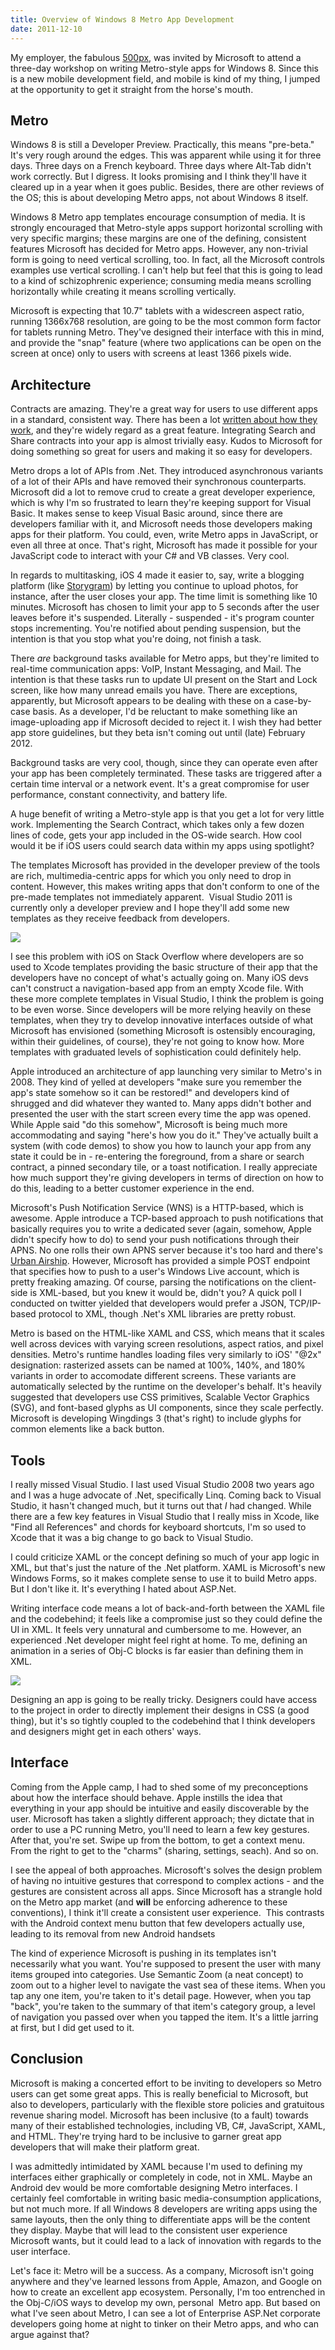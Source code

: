 ```yaml
---
title: Overview of Windows 8 Metro App Development
date: 2011-12-10
---
```


My employer, the fabulous [500px](http://500px.com/), was invited by Microsoft to attend a three-day workshop on writing Metro-style apps for Windows 8. Since this is a new mobile development field, and mobile is kind of my thing, I jumped at the opportunity to get it straight from the horse's mouth.

## Metro

Windows 8 is still a Developer Preview. Practically, this means "pre-beta." It's very rough around the edges. This was apparent while using it for three days. Three days on a French keyboard. Three days where Alt-Tab didn't work correctly. But I digress. It looks promising and I think they'll have it cleared up in a year when it goes public. Besides, there are other reviews of the OS; this is about developing Metro apps, not about Windows 8 itself.

Windows 8 Metro app templates encourage consumption of media. It is strongly encouraged that&nbsp;Metro-style apps support horizontal scrolling with very specific margins; these margins are one of the defining, consistent features Microsoft has decided for Metro apps. However, any non-trivial form is going to need vertical scrolling, too. In fact, all the Microsoft controls examples use vertical scrolling. I can't help but feel that this is going to lead to a kind of schizophrenic experience; consuming media means scrolling horizontally while creating it means scrolling vertically.

Microsoft is expecting that 10.7" tablets with a widescreen aspect ratio, running 1366x768 resolution, are going to be the most common form factor for tablets running Metro. They've designed their interface with this in mind, and provide the "snap" feature (where two applications can be open on the screen at once) only to users with screens at least 1366 pixels wide.

## Architecture

Contracts are amazing. They're a great way for users to use different apps in a standard, consistent way. There has been a lot [written about how they work](http://www.pcworld.com/article/239893/windows_8_going_indepth_with_microsofts_massive_update_to_windows.html), and they're widely regard as a great feature. Integrating Search and Share contracts into your app is almost trivially easy. Kudos to Microsoft for doing something so great for users and making it so easy for developers.

Metro drops a lot of APIs from .Net. They introduced asynchronous variants of a lot of their APIs and have removed their synchronous counterparts. Microsoft did a lot to remove crud to create a great developer experience, which is why I'm so frustrated to learn they're keeping support for Visual Basic. It makes sense to keep Visual Basic around, since there are developers familiar with it, and Microsoft needs those developers making apps for their platform. You could, even, write Metro apps in JavaScript, or even all three at once. That's right, Microsoft has made it possible for your JavaScript code to interact with your C# and VB classes. Very cool.

In regards to multitasking, iOS 4 made it easier to, say, write a blogging platform (like [Storygram](http://itunes.apple.com/us/app/storygram/id482507340?mt=8&ls=1)) by letting you continue to upload photos, for instance, after the user closes your app. The time limit is something like 10 minutes. Microsoft has chosen to limit your app to 5 seconds after the user leaves before it's suspended. Literally - suspended - it's program counter stops incrementing. You're notified about pending suspension, but the intention is that you stop what you're doing, not finish a task.

There _are_ background tasks available for Metro apps, but they're limited to real-time communication apps: VoIP, Instant Messaging, and Mail. The intention is that these tasks run to update UI present on the Start and Lock screen, like how many unread emails you have. There are exceptions, apparently, but Microsoft appears to be dealing with these on a case-by-case basis. As a developer, I'd be reluctant to make something like an image-uploading app if Microsoft decided to reject it. I wish they had better app store guidelines, but they beta isn't coming out until (late) February 2012.

Background tasks are very cool, though, since they can operate even after your app has been completely terminated. These tasks are triggered after a certain time interval or a network event. It's a great compromise for user performance, constant connectivity, and battery life.

A huge benefit of writing a Metro-style app is that you get a lot for very little work. Implementing the Search Contract, which takes only a few dozen lines of code, gets your app included in the OS-wide search. How cool would it be if iOS users could search data within my apps using spotlight?

The templates Microsoft has provided in the developer preview of the tools are rich, multimedia-centric apps for which you only need to drop in content. However, this makes writing apps that don't conform to one of the pre-made templates not immediately apparent. &nbsp;Visual Studio 2011 is currently only a developer preview and I hope they'll add some new templates as they receive feedback from developers.

![](./50EABE3930B84B309A4AEEF35C302C7D.png)

I see this problem with iOS on Stack Overflow where developers are so used to Xcode templates providing the basic structure of their app that the developers have no concept of what's actually going on. Many iOS devs can't construct a navigation-based app from an empty Xcode file. With these more complete templates in Visual Studio, I think the problem is going to be even worse. Since developers will be more relying&nbsp;heavily on these templates, when they try to develop innovative interfaces outside of what Microsoft has envisioned (something Microsoft is ostensibly encouraging, within their guidelines, of course), they're not going to know how. More templates with graduated levels of sophistication could definitely help.

Apple introduced an architecture of app launching very similar to Metro's in 2008. They kind of yelled at developers "make sure you remember the app's state somehow so it can be restored!" and developers kind of shrugged and did whatever they wanted to. Many apps didn't bother and presented the user with the start screen every time the app was opened. While Apple said "do this somehow", Microsoft is being much more accommodating and saying "here's how you do it." They've actually built a system (with code demos) to show you how to launch your app from any state it could be in - re-entering the foreground, from a share or search contract, a pinned secondary tile, or a toast notification. I really appreciate how much support they're giving developers in terms of direction on how to do this, leading to a better customer experience in the end.

Microsoft's Push Notification Service (WNS) is a HTTP-based, which is awesome. Apple introduce a TCP-based approach to push notifications that basically requires you to write a dedicated sever (again, somehow, Apple didn't specify how to do) to send your push notifications through their APNS. No one rolls their own APNS server because it's too hard and there's [Urban Airship](http://urbanairship.com/). However, Microsoft has provided a simple POST endpoint that specifies how to push to a user's Windows Live account, which is pretty freaking amazing. Of course, parsing the notifications on the client-side is XML-based, but you knew it would be, didn't you? A quick poll I conducted on twitter yielded that developers would prefer a JSON, TCP/IP-based protocol to XML, though .Net's XML libraries are pretty robust.

Metro is based on the HTML-like XAML and CSS, which means that it scales well across devices with varying screen resolutions, aspect ratios, and pixel densities. Metro's runtime handles loading files very similarly to iOS' "@2x" designation: rasterized assets can be named at 100%, 140%, and 180% variants in order to accomodate different screens. These variants are automatically selected by the runtime on the developer's behalf. It's heavily suggested that developers use CSS primitives, Scalable Vector Graphics (SVG), and font-based glyphs as UI components, since they scale perfectly. Microsoft is developing Wingdings 3 (that's right) to include glyphs for common elements like a back button.

## Tools

I really missed Visual Studio. I last used Visual Studio 2008 two years ago and I was a huge advocate of .Net, specifically Linq. Coming back to Visual Studio, it hasn't changed much, but it turns out that _I_ had changed. While there are a few key features in Visual Studio that I really miss in Xcode, like "Find all References" and chords for keyboard shortcuts, I'm so used to Xcode that it was a big change to go back to Visual Studio.

I could criticize XAML or the concept defining so much of your app logic in XML, but that's just the nature of the .Net platform. XAML is Microsoft's new Windows Forms, so it makes complete sense to use it to build Metro apps. But I don't like it. It's everything I hated about ASP.Net.

Writing interface code means a lot of back-and-forth between the XAML file and the codebehind; it feels like a compromise just so they could define the UI in XML. It feels very unnatural and cumbersome to me. However, an experienced .Net developer might feel right at home. To me, defining an animation in a series of Obj-C blocks is far easier than defining them in XML.

![](./F03A6746F8404EADA8C287DA1D2C5C70.png)

Designing an app is going to be really tricky. Designers could have access to the project in order to directly implement their designs in CSS (a good thing), but it's so tightly coupled to the codebehind that I think developers and designers might get in each others' ways.

## Interface

Coming from the Apple camp, I had to shed some of my preconceptions about how the interface should behave. Apple instills the idea that everything in your app should be intuitive and easily discoverable by the user. Microsoft has taken a slightly different approach; they dictate that in order to use a PC running Metro, you'll need to learn a few key gestures. After that, you're set. Swipe up from the bottom, to get a context menu. From the right to get to the "charms" (sharing, settings, seach). And so on.

I see the appeal of both approaches. Microsoft's solves the design problem of having no intuitive gestures that correspond to complex actions - and the gestures are consistent across all apps. Since Microsoft has a strangle hold on the Metro app market (and **will** be enforcing adherence to these conventions), I think it'll create a consistent user experience. &nbsp;This contrasts with the Android context menu button that few developers actually use, leading to its removal from new Android handsets

The kind of experience Microsoft is pushing in its templates isn't necessarily what you want. You're supposed to present the user with many items grouped into categories. Use Semantic Zoom (a neat concept) to zoom out to a higher level to navigate the vast sea of these items. When you tap any one item, you're taken to it's detail page. However, when you tap "back", you're taken to the summary of that item's category group, a level of navigation you passed over when you tapped the item. It's a little jarring at first, but I did get used to it.

## Conclusion

Microsoft is making a concerted effort to be inviting to developers so Metro users can get some great apps. This is really beneficial to Microsoft, but also to developers, particularly with the flexible store policies and gratuitous revenue sharing model. Microsoft has been inclusive (to a fault) towards many of their established technologies, including VB, C#, JavaScript, XAML, and HTML. They're trying hard to be inclusive to garner great app developers that will make their platform great.

I was admittedly intimidated by XAML because I'm used to defining my interfaces either graphically or completely in code, not in XML. Maybe an Android dev would be more comfortable designing Metro interfaces. I certainly feel comfortable in writing basic media-consumption applications, but not much more. If all Windows 8 developers are writing apps using the same layouts, then the only thing to differentiate apps will be the content they display. Maybe that will lead to the consistent user experience Microsoft wants, but it could lead to a lack of innovation with regards to the user interface.

Let's face it: Metro will be a success. As a company, Microsoft isn't going anywhere and they've learned lessons from Apple, Amazon, and Google on how to create an excellent app ecosystem. Personally, I'm too entrenched in the Obj-C/iOS ways to develop my own, personal &nbsp;Metro app. But based on what I've seen about Metro, I can see a lot of Enterprise ASP.Net corporate developers going home at night to tinker on their Metro apps, and who can argue against that?
